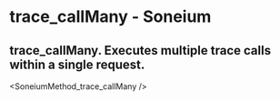 # trace_callMany - Soneium

## trace_callMany. Executes multiple trace calls within a single request.


<SoneiumMethod_trace_callMany />
